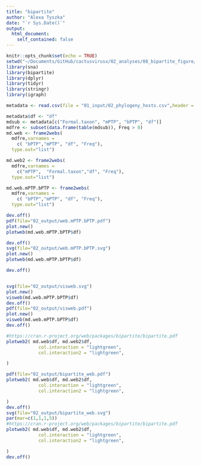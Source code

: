 ```yaml
---
title: "bipartite"
author: "Alexa Tyszka"
date: "`r Sys.Date()`"
output:
  html_document:
    self_contained: false
---
```


```r
knitr::opts_chunk$set(echo = TRUE)
setwd("~/Documents/GitHub/cactusvirusx/02_analyses/08_bipartite_figure/")
library(sna)
library(bipartite)
library(dplyr)
library(tidyr)
library(stringr)
library(igraph)
```


```r


metadata <- read.csv(file = "01_input/02_phylogeny_hosts.csv",header = TRUE)

metadata$df <- "df"
mdsub <- metadata[c("Formal.taxon", "mPTP", "bPTP", "df")]
mdfre <- subset(data.frame(table(mdsub)), Freq > 0)
md.web <- frame2webs(
  mdfre,varnames = 
    c( "bPTP","mPTP", "df", "Freq"), 
  type.out="list")

md.web2 <- frame2webs(
  mdfre,varnames = 
    c("mPTP",  "Formal.taxon","df", "Freq"), 
  type.out="list")

md.web.mPTP.bPTP <- frame2webs(
  mdfre,varnames = 
    c( "bPTP","mPTP", "df", "Freq"), 
  type.out="list")

dev.off()
pdf(file="02_output/web.mPTP.bPTP.pdf")
plot.new()
plotweb(md.web.mPTP.bPTP$df)

dev.off()
svg(file="02_output/web.mPTP.bPTP.svg")
plot.new()
plotweb(md.web.mPTP.bPTP$df)

dev.off()


svg(file="02_output/visweb.svg")
plot.new()
visweb(md.web.mPTP.bPTP$df)
dev.off()
pdf(file="02_output/visweb.pdf")
plot.new()
visweb(md.web.mPTP.bPTP$df)
dev.off()
```

```r
#https://cran.r-project.org/web/packages/bipartite/bipartite.pdf
plotweb2( md.web$df, md.web2$df,
            col.interaction = "lightgreen",
            col.interaction2 = "lightgreen",

)

pdf(file="02_output/bipartite_web.pdf")
plotweb2( md.web$df, md.web2$df,
            col.interaction = "lightgreen",
            col.interaction2 = "lightgreen",

)
dev.off()
svg(file="02_output/bipartite_web.svg")
par(mar=c(1,1,1,5))
#https://cran.r-project.org/web/packages/bipartite/bipartite.pdf
plotweb2( md.web$df, md.web2$df,
            col.interaction = "lightgreen",
            col.interaction2 = "lightgreen",

)
dev.off()

```

